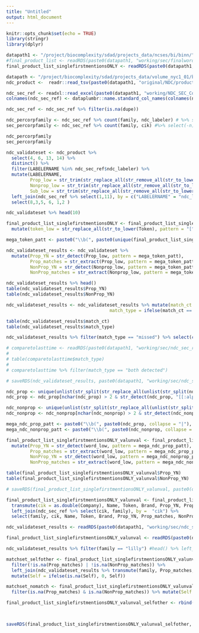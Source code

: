 ```yaml
---
title: "Untitled"
output: html_document
---
```


```r
knitr::opts_chunk$set(echo = TRUE)
library(stringr)
library(dplyr)
```


```r
datapath1 <- "/project/biocomplexity/sdad/projects_data/ncses/bi/binn/" 
#final_product_list <- readRDS(paste0(datapath1, "working/sec/finalwordlists/final_product_list_mar8.RDS"))
final_product_list_singlefirstmentionsONLY <- readRDS(paste0(datapath1, "working/sec/finalwordlists/final_product_list_singmention_mar19.RDS"))
```

```r
datapath <- "/project/biocomplexity/sdad/projects_data/volume_nyc1_01/business_innovation/" 
ndc_product <-  readr::read_tsv(paste0(datapath1, "original/NDC/product.txt")) %>% mutate(year = str_extract(string = STARTMARKETINGDATE, pattern = "^\\d{4}"))

ndc_sec_ref <- readxl::read_excel(paste0(datapath1, "working/NDC_SEC_CompNames/final_ndc_sec_companies.xlsx"), sheet = "finalset") %>% select(-12,-13, -14)
colnames(ndc_sec_ref) <- dataplumbr::name.standard_col_names(colnames(ndc_sec_ref))

ndc_sec_ref <- ndc_sec_ref %>% filter(is.na(dupe))

```


```r
ndc_percorpfamily <- ndc_sec_ref %>% count(family, ndc_labeler) # %>% select(-n) %>% count(family)
sec_percorpfamily <- ndc_sec_ref %>% count(family, cik) #%>% select(-n) %>% count(family)

ndc_percorpfamily
sec_percorpfamily
```

```r
ndc_validateset <- ndc_product %>%
  select(4, 6, 13, 14) %>%
  distinct() %>%
  filter(LABELERNAME %in% ndc_sec_ref$ndc_labeler) %>%
  mutate(LABELERNAME,
         Prop_low = str_trim(str_replace_all(str_remove_all(str_to_lower(PROPRIETARYNAME), "\\(|\\)"), "\\\u0097|\\\u0093", " ")),
         Nonprop_low = str_trim(str_replace_all(str_remove_all(str_to_lower(NONPROPRIETARYNAME), "\\(|\\)"), "\\\u0097|\\\u0093", " ")), 
         Sub_low = str_trim(str_replace_all(str_remove_all(str_to_lower(SUBSTANCENAME), "\\(|\\)"), "\\\u0097|\\\u0093", " "))) %>%
  left_join(ndc_sec_ref %>% select(1,11), by = c("LABELERNAME" = "ndc_labeler")) %>% 
  select(8,3,5, 6, 1,2 )

ndc_validateset %>% head(10)
```



```r
final_product_list_singlefirstmentionsONLY <- final_product_list_singlefirstmentionsONLY %>%
  mutate(token_low = str_replace_all(str_to_lower(Token), pattern = "[^A-Za-z0-9]", replacement = ""))

mega_token_patt <- paste0("\\b(", paste0(unique(final_product_list_singlefirstmentionsONLY$token_low), collapse = "|"), ")\\b")

```


```r
ndc_validateset_results <- ndc_validateset %>% 
  mutate(Prop_YN = str_detect(Prop_low, pattern = mega_token_patt),
         Prop_matches = str_extract(Prop_low, pattern = mega_token_patt),
         NonProp_YN = str_detect(Nonprop_low, pattern = mega_token_patt),
         NonProp_matches = str_extract(Nonprop_low, pattern = mega_token_patt))

ndc_validateset_results %>% head()
table(ndc_validateset_results$Prop_YN)
table(ndc_validateset_results$NonProp_YN)

ndc_validateset_results <- ndc_validateset_results %>% mutate(match_ct = Prop_YN + NonProp_YN,
                                       match_type = ifelse(match_ct == 0, "missed", ifelse(match_ct ==2, "both detected", ifelse(Prop_YN == TRUE, "prop only", "non-prop only"))))

table(ndc_validateset_results$match_ct)
table(ndc_validateset_results$match_type)

ndc_validateset_results %>% filter(match_type == "missed") %>% select(c(5:6, 8, 10))
```


```r
# comparetolasttime <- readRDS(paste0(datapath1, "working/sec/ndc_sec_results_validation_march9/ndc_validateset_results_march9.RDS"))
# 
# table(comparetolasttime$match_type)
# 
# comparetolasttime %>% filter(match_type == "both detected")
```


```r
# saveRDS(ndc_validateset_results, paste0(datapath1, "working/sec/ndc_sec_results_validation_march9/ndc_validateset_results_march20.RDS"))
```



```r

ndc_prop <- unique(unlist(str_split(str_replace_all(unlist(str_split(ndc_validateset$Prop_low, "\\s")), "[[:punct:]]", replacement = " "), "\\s")))
ndc_prop <- ndc_prop[nchar(ndc_prop) > 2 & str_detect(ndc_prop, "[[:alpha:]]")]

ndc_nonprop <- unique(unlist(str_split(str_replace_all(unlist(str_split(ndc_validateset$Nonprop_low, "\\s")), "[[:punct:]]", replacement = " "), "\\s")))
ndc_nonprop <- ndc_nonprop[nchar(ndc_nonprop) > 2 & str_detect(ndc_nonprop, "[[:alpha:]]")]

mega_ndc_prop_patt <- paste0("\\b(", paste0(ndc_prop, collapse = "|"), ")\\b")
mega_ndc_nonprop_patt <- paste0("\\b(", paste0(ndc_nonprop, collapse = "|"), ")\\b")

final_product_list_singlefirstmentionsONLY_valunval <- final_product_list_singlefirstmentionsONLY %>% 
  mutate(Prop_YN = str_detect(word_low, pattern = mega_ndc_prop_patt),
         Prop_matches = str_extract(word_low, pattern = mega_ndc_prop_patt),
         NonProp_YN = str_detect(word_low, pattern = mega_ndc_nonprop_patt),
         NonProp_matches = str_extract(word_low, pattern = mega_ndc_nonprop_patt))

table(final_product_list_singlefirstmentionsONLY_valunval$Prop_YN)
table(final_product_list_singlefirstmentionsONLY_valunval$NonProp_YN)

```




```r
# saveRDS(final_product_list_singlefirstmentionsONLY_valunval, paste0(datapath1, "working/sec/ndc_sec_results_validation_march9/finalprod_validateset_results_march20.RDS"))
```


```r
final_product_list_singlefirstmentionsONLY_valunval <- final_product_list_singlefirstmentionsONLY_valunval %>% 
  transmute(cik = as.double(Company), Name, Token, Brand, Prop_YN, Prop_matches, NonProp_YN, NonProp_matches) %>%
  left_join(ndc_sec_ref %>% select(cik, family), by =  "cik") %>% 
  select(family, cik, Name, Token, Brand, Prop_YN, Prop_matches, NonProp_YN, NonProp_matches)
```


```r
ndc_validateset_results <- readRDS(paste0(datapath1, "working/sec/ndc_sec_results_validation_march9/ndc_validateset_results_march20.RDS"))

final_product_list_singlefirstmentionsONLY_valunval <- readRDS(paste0(datapath1, "working/sec/ndc_sec_results_validation_march9/finalprod_validateset_results_march20.RDS"))
```


```r
ndc_validateset_results %>% filter(family == "lilly") #head() %>% left_join(final_product_list_singlefirstmentionsONLY_valunval, by = c("family", "Prop_matches", "NonProp_matches"))


```

```r
matchset_selfother <- final_product_list_singlefirstmentionsONLY_valunval %>% 
  filter(!is.na(Prop_matches) | !is.na(NonProp_matches)) %>% 
  left_join(ndc_validateset_results %>% transmute(family, Prop_matches, NonProp_matches, Self = 1) %>% distinct(), by = c("family", "Prop_matches", "NonProp_matches")) %>%
  mutate(Self = ifelse(is.na(Self), 0, Self))

matchset_nomatch <- final_product_list_singlefirstmentionsONLY_valunval %>% 
  filter(is.na(Prop_matches) & is.na(NonProp_matches)) %>% mutate(Self = -1)

final_product_list_singlefirstmentionsONLY_valunval_selfother <- rbind(matchset_selfother, matchset_nomatch)

 
```



```r
saveRDS(final_product_list_singlefirstmentionsONLY_valunval_selfother, paste0(datapath1, "working/sec/ndc_sec_results_validation_march9/finalprod_validateset_results_march21.RDS"))
```

